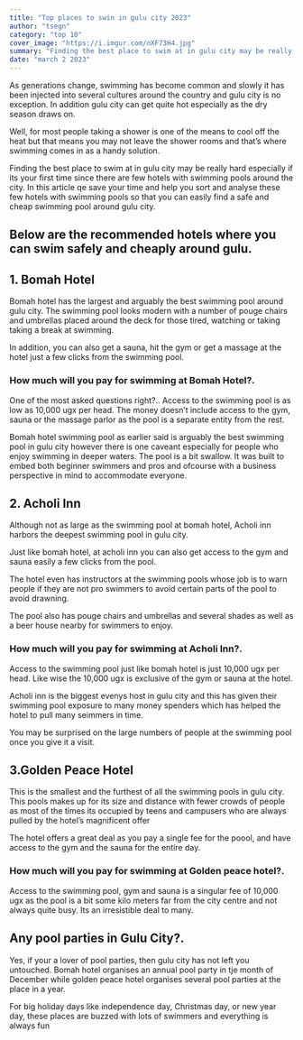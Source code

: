 ```yaml
---
title: "Top places to swin in gulu city 2023"
author: "tsegn"
category: "top 10"
cover_image: "https://i.imgur.com/nXF73H4.jpg"
summary: "Finding the best place to swim at in gulu city may be really hard especially if its your first time since there are few hotels with swimming pools around the city"
date: "march 2 2023"
---
```


As generations change, swimming has become common and slowly it has been injected into several cultures around the country and gulu city is no exception. In addition gulu city can get quite hot especially as the dry season draws on.

Well, for most people taking a shower is one of the means to cool off the heat but that means you may not leave the shower rooms and that’s where swimming comes in as a handy solution.

<AdsComponent />

Finding the best place to swim at in gulu city may be really hard especially if its your first time since there are few hotels with swimming pools around the city. In this article qe save your time and help you sort and analyse these few hotels with swimming pools so that you can easily find a safe and cheap swimming pool around gulu city.

## Below are the recommended hotels where you can swim safely and cheaply around gulu.

<AdsComponent />

## 1. Bomah Hotel

Bomah hotel has the largest and arguably the best swimming pool around gulu city. The swimming pool looks modern with a number of pouge chairs and umbrellas placed around the deck for those tired, watching or taking taking a break at swimming.

In addition, you can also get a sauna, hit the gym or get a massage at the hotel just a few clicks from the swimming pool.

### How much will you pay for swimming at Bomah Hotel?.

One of the most asked questions right?.. Access to the swimming pool is as low as 10,000 ugx per head. The money doesn’t include access to the gym, sauna or the massage parlor as the pool is a separate entity from the rest.

Bomah hotel swimming pool as earlier said is arguably the best swimming pool in gulu city however there is one caveant especially for people who enjoy swimming in deeper waters. The pool is a bit swallow. It was built to embed both beginner swimmers and pros and ofcourse with a business perspective in mind to accommodate everyone.

<AdsComponent />

## 2. Acholi Inn

Although not as large as the swimming pool at bomah hotel, Acholi inn harbors the deepest swimming pool in gulu city.

Just like bomah hotel, at acholi inn you can also get access to the gym and sauna easily a few clicks from the pool.

The hotel even has instructors at the swimming pools whose job is to warn people if they are not pro swimmers to avoid certain parts of the pool to avoid drawning.

The pool also has pouge chairs and umbrellas and several shades as well as a beer house nearby for swimmers to enjoy.

### How much will you pay for swimming at Acholi Inn?.

Access to the swimming pool just like bomah hotel is just 10,000 ugx per head. Like wise the 10,000 ugx is exclusive of the gym or sauna at the hotel.

Acholi inn is the biggest evenys host in gulu city and this has given their swimming pool exposure to many money spenders which has helped the hotel to pull many seimmers in time.

You may be surprised on the large numbers of people at the swimming pool once you give it a visit.

<AdsComponent />

## 3.Golden Peace Hotel

This is the smallest and the furthest of all the swimming pools in gulu city. This pools makes up for its size and distance with fewer crowds of people as most of the times its occupied by teens and campusers who are always pulled by the hotel’s magnificent offer

The hotel offers a great deal as you pay a single fee for the poool, and have access to the gym and the sauna for the entire day.

### How much will you pay for swimming at Golden peace hotel?.

Access to the swimming pool, gym and sauna is a singular fee of 10,000 ugx as the pool is a bit some kilo meters far from the city centre and not always quite busy. Its an irresistible deal to many.

## Any pool parties in Gulu City?.

Yes, if your a lover of pool parties, then gulu city has not left you untouched. Bomah hotel organises an annual pool party in tje month of December while golden peace hotel organises several pool parties at the place in a year.

For big holiday days like independence day, Christmas day, or new year day, these places are buzzed with lots of swimmers and everything is always fun
